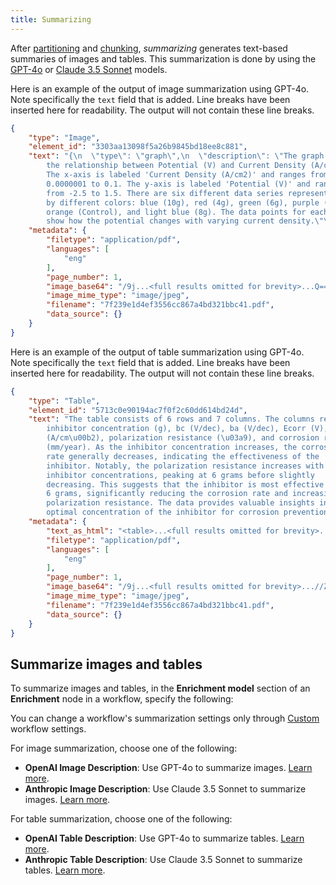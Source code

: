 ```yaml
---
title: Summarizing
---
```


After [partitioning](/platform/partitioning) and [chunking](/platform/chunking), _summarizing_ generates text-based summaries of images and tables. 
This summarization is done by using the [GPT-4o](https://openai.com/index/hello-gpt-4o/) or 
[Claude 3.5 Sonnet](https://www.anthropic.com/news/claude-3-5-sonnet) models. 

Here is an example of the output of image summarization using GPT-4o. Note specifically the `text` field that is added. 
Line breaks have been inserted here for readability. The output will not contain these line breaks. 

```json
{
    "type": "Image",
    "element_id": "3303aa13098f5a26b9845bd18ee8c881",
    "text": "{\n  \"type\": \"graph\",\n  \"description\": \"The graph shows 
        the relationship between Potential (V) and Current Density (A/cm2). 
        The x-axis is labeled 'Current Density (A/cm2)' and ranges from 
        0.0000001 to 0.1. The y-axis is labeled 'Potential (V)' and ranges 
        from -2.5 to 1.5. There are six different data series represented 
        by different colors: blue (10g), red (4g), green (6g), purple (2g), 
        orange (Control), and light blue (8g). The data points for each series 
        show how the potential changes with varying current density.\"\n}",
    "metadata": {
        "filetype": "application/pdf",
        "languages": [
            "eng"
        ],
        "page_number": 1,
        "image_base64": "/9j...<full results omitted for brevity>...Q==",
        "image_mime_type": "image/jpeg",
        "filename": "7f239e1d4ef3556cc867a4bd321bbc41.pdf",
        "data_source": {}
    }
}
```

Here is an example of the output of table summarization using GPT-4o. Note specifically the `text` field that is added.
Line breaks have been inserted here for readability. The output will not contain these line breaks.

```json
{
    "type": "Table",
    "element_id": "5713c0e90194ac7f0f2c60dd614bd24d",
    "text": "The table consists of 6 rows and 7 columns. The columns represent 
        inhibitor concentration (g), bc (V/dec), ba (V/dec), Ecorr (V), icorr 
        (A/cm\u00b2), polarization resistance (\u03a9), and corrosion rate 
        (mm/year). As the inhibitor concentration increases, the corrosion 
        rate generally decreases, indicating the effectiveness of the 
        inhibitor. Notably, the polarization resistance increases with higher 
        inhibitor concentrations, peaking at 6 grams before slightly 
        decreasing. This suggests that the inhibitor is most effective at 
        6 grams, significantly reducing the corrosion rate and increasing 
        polarization resistance. The data provides valuable insights into the 
        optimal concentration of the inhibitor for corrosion prevention.",
    "metadata": {
        "text_as_html": "<table>...<full results omitted for brevity>...</table>",
        "filetype": "application/pdf",
        "languages": [
            "eng"
        ],
        "page_number": 1,
        "image_base64": "/9j...<full results omitted for brevity>...//Z",
        "image_mime_type": "image/jpeg",
        "filename": "7f239e1d4ef3556cc867a4bd321bbc41.pdf",
        "data_source": {}
    }
}
```

## Summarize images and tables

To summarize images and tables, in the **Enrichment model** section of an **Enrichment** node in a workflow, specify the following:

<Note>You can change a workflow's summarization settings only through [Custom](/platform/workflows#create-a-custom-workflow) workflow settings.</Note>

For image summarization, choose one of the following:

- **OpenAI Image Description**: Use GPT-4o to summarize images. [Learn more](https://openai.com/index/hello-gpt-4o/).
- **Anthropic Image Description**: Use Claude 3.5 Sonnet to summarize images. [Learn more](https://www.anthropic.com/news/claude-3-5-sonnet).

For table summarization, choose one of the following:

- **OpenAI Table Description**: Use GPT-4o to summarize tables. [Learn more](https://openai.com/index/hello-gpt-4o/).
- **Anthropic Table Description**: Use Claude 3.5 Sonnet to summarize tables. [Learn more](https://www.anthropic.com/news/claude-3-5-sonnet).